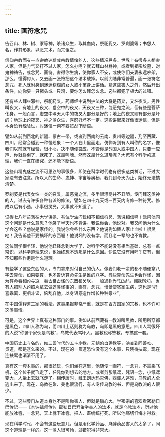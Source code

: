 ```yaml
---
---
---
```

title: 画符念咒
---





告召山、林、树、冢等神，杀诸众生，取其血肉，祭祀药叉、罗刹婆等；书怨人名，作其形象，以恶咒术，而咒诅之。


信仰宗教而有一点宗教迷信或宗教情绪的人，这些情况更多。世界上有很多人想害人家，但是力气又打不过人家，怎么办呢？就去拜山林树神，或者到祖宗坟墓，对鬼神祷告，或念咒、画符。害得你生病，使你家人不安，或使你们夫妻永远吵架，那么，懂得的人，又去画一张符把这个法术破掉。以前大陆非常普遍，画一张符念念咒，死人就附身到迷迷糊糊的女人或小孩身上讲话。拿这些害人之外，然后开出条件，向你要一只猪头或一只鸡，要你怎么拜怎么念。这些都犯了极大的过错。

还有些人拜些邪神，祭祀药叉。药师经中说到护法的大将是药叉，又名夜叉。男性叫夜叉，有地上的夜叉、虚空中的夜叉、天夜叉三种，为恶鬼之流，但有些是菩萨化身。一般而言，虚空中与天人中的夜叉大部分是好的；地上的夜叉则有部分是坏的；地球上的夜叉、神之类众生，喜怒好坏不一定。这些讲起来好像很迷信，但是本身没有经验过，对迷信一词不要贸然下断语。

譬如从前到西北的新疆、蒙古一带，或者到西南的云南、贵州等边疆，乃至西藏、四川，经常会碰到一种怪现象：一个人在山里面走，仿佛听到有人叫你的名字，像我们以前就有经验，很小心，决不随便答应，不管你是外国人或中国人，只要一应声，你就昏倒了，就死了，这是叫魂。然而这是什么道理呢？大概有个科学的道理，我们一直在研究，还不能下断语。

这些山精鬼魅之流不可思议的事很多，即使在科学时代也有很多这类神话，不过大家没有去注意。所以人的生命、鬼神、宇宙等奥秘，我们到今天为止，始终无法搞清楚。

罗刹婆是代表女性一类的夜叉，属恶鬼之流，多半很漂亮并不丑陋。专门拜这类神的人，过去有许多各种各派的修法，譬如在四十九天或一百天内专修一种符咒。修成以后有小通，小事很灵光，大事就不知道了。

记得七八年前我在大学讲课，有位学生问我相不相信符咒，我说相信啊！我问他问这个问题是什么意思？他笑了半天也不肯讲。我说你会，他说对。我又问他为什么学会这些？他说是家传的。我说你会些什么东西？他说例如替人家止血啦！很灵吔！我告诉他不要搞坏的东西喔！他说坏的没有学，而且老一辈的也不肯教。

这位同学很年轻，他说他已经念到大学了，对科学不能说没有相当基础，总有一点常识，以科学道理来说，他始终想不透那是什么原因。你说它没有用吗？它有，但不知那些作用是什么道理。

有些学了这些东西的人，专门拿来对付自己的仇人。像我们老一辈的都不随便拿八字去算命，如果要算，也不告诉算命先生是谁的八字。有些算命先生也会作怪，因为算命看相的与这一套古里古怪的东西相关联，一般通称为“江湖”。据我所知，也有人把别人的照片拿去做这类怪事的，画符，念咒，慢慢使冤家生病，这也是“好喜乖离，更相斗讼，恼乱自他，以身语意造作增长种种恶业”。

在中国儒释道三家的看法，这类果报非常严重，就是在西方国家的宗教，也不许可这类事情。

可是，这个世界上真有这种邪门的事。例如从前西藏有一教派叫黑教，所用所穿都是黑色，四川人称为乌，而四川土话则称为乌教，乌即是黑的意思。四川人骂很坏的人说“你这个家伙是乌教”，乌教代表骂坏人。黑教也称笨教，专搞这一套。

中国历史上有名的，如三国时代的五斗米教，元朝的白莲教等，演变到同善社、一贯道，都是这么来的。不过，现在的一贯道恐怕没有这个本事，只晓得扶鸾，现在连扶鸾也渐渐不用了。

真有这一套本事的，那很好玩，你们坐在这里，他随便一画符，一念咒，不需乘飞机，这个位子就飞走了，任凭你到想去的地方。或者剪张纸鸢，咒语一念，小纸鸢变大，人坐上去就飞走了。相传唐时，藏王朗达玛灭佛，西藏人逃难，乌教的人全逃出来了。现在，乌教在欧、美也很流行，有人专传乌教的书，但是乌教派的人很少。

不过，这些旁门左道本身也不是叫你害人，但就是瞋心大。学密宗的喜欢看密勒日巴传记——《木讷祖师传》。密勒日巴开始学害人的法术，就是乌教法术，所以他能放冰雹，一念咒，天上就下冰雹，把人、畜统统打死，所以他痛切忏悔才得救。

现在科学时代，不会有这些玩意儿，但是用化学药品、麻醉药品害人的太多了，同这个道理是一样的。这一类人很可怜，过错犯得非常大。